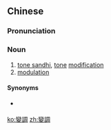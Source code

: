 {{also|变调}}
==Chinese==
{{zh-forms|s=变调}}

===Pronunciation===
{{zh-pron
|m=biàndiào
|c=bin3 diu6
|cat=n
}}

===Noun===
{{zh-noun}}

# [[tone sandhi]], [[tone]] [[modification]]
# [[modulation]]

====Synonyms====
* {{sense|modulation}} {{zh-l|轉調}}

{{zh-cat|Linguistics|Music}}

[[ko:變調]]
[[zh:變調]]